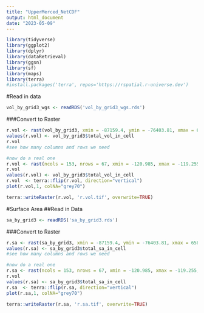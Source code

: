 ```yaml
---
title: "UpperMerced_NetCDF"
output: html_document
date: "2023-05-09"
---
```


```r
library(tidyverse)
library(ggplot2)
library(dplyr)
library(dataRetrieval)
library(ggsn)
library(sf)
library(maps)
library(terra)
#install.packages('terra', repos='https://rspatial.r-universe.dev')

```
#Read in data
```r
vol_by_grid3_wgs <- readRDS('vol_by_grid3_wgs.rds')
```

###Convert to Raster
```r
r.vol <- rast(vol_by_grid3, xmin = -87159.4, ymin = -76403.81, xmax = 65400.97, ymax = -9900.421,resolution = (c(1000,1000)))
values(r.vol) <- vol_by_grid3$total_vol_in_cell 
r.vol
#see how many columns and rows we need 

#now do a real one
r.vol <- rast(ncols = 153, nrows = 67, xmin = -120.985, xmax = -119.255, ymin = 37.325, ymax = 37.925)
r.vol
values(r.vol) <- vol_by_grid3$total_vol_in_cell 
r.vol  <- terra::flip(r.vol, direction="vertical")
plot(r.vol,1, colNA="grey70")
```


```r
terra::writeRaster(r.vol, 'r.vol.tif', overwrite=TRUE)

```
#Surface Area
##Read in Data
```r
sa_by_grid3 <- readRDS('sa_by_grid3.rds')

```


###Convert to Raster
```r
r.sa <- rast(sa_by_grid3, xmin = -87159.4, ymin = -76403.81, xmax = 65840.6, ymax = -9403.811,resolution = (c(1000,1000)))
values(r.sa) <- sa_by_grid3$total_sa_in_cell 
#see how many columns and rows we need 

#now do a real one
r.sa <- rast(ncols = 153, nrows = 67, xmin = -120.985, xmax = -119.255, ymin = 37.325, ymax = 37.925)
r.vol
values(r.sa) <- sa_by_grid3$total_sa_in_cell 
r.sa  <- terra::flip(r.sa, direction="vertical")
plot(r.sa,1, colNA="grey70")

```

```r
terra::writeRaster(r.sa, 'r.sa.tif', overwrite=TRUE)

```
